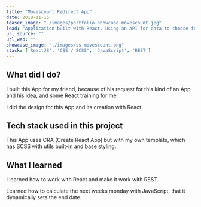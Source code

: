```yaml
---
title: "Movescount Redirect App"
date: 2018-11-15
teaser_image: "./images/portfolio-showcase-movescount.jpg"
lead: "Application built with React. Using an API for data to choose from a dropdown list."
url_source: ""
url_web: ""
showcase_image: "./images/ss-movescount.png"
stack: ['ReactJS', 'CSS / SCSS', 'JavaScript', 'REST']
---
```


## What did I do?

I built this App for my friend, because of his request for this kind of an App and his idea, and some React training for me.

I did the design for this App and its creation with React.


## Tech stack used in this project

This App uses CRA (Create React App) but with my own template, which has SCSS with utils built-in and base styling.

## What I learned

I learned how to work with React and make it work with REST.

Learned how to calculate the next weeks monday with JavaScript, that it dynamically sets the end date.